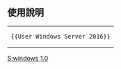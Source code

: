 {{Userbox
  |id=[[File:Windows logo - 2012 (blue-purple).svg|25px]]
  |id-c=#000000
  |id-s=11
  |info=該用户使用'''[[Windows Server 2016|<font color=white>Windows Server 2016</font>]]'''對[[中文維基百科|<font color=white>中文維基百科</font>]]作出[[:Category:Windows_Server_2016_使用者|<font color=white>貢獻</font>]]。
  |info-c=#000000
  |info-fc=#ffffff
  |border-c=#111133
  |usercategory=Windows Server 2016 使用者
}}<noinclude>
<div style="clear: both"></div>
<br>

== 使用說明 ==
{| style="background: transparent; float: left;"
|<pre>{{User Windows Server 2016}}</pre>
|}
[[Category:软件用户框模板|S:windows 1.0]]</noinclude>